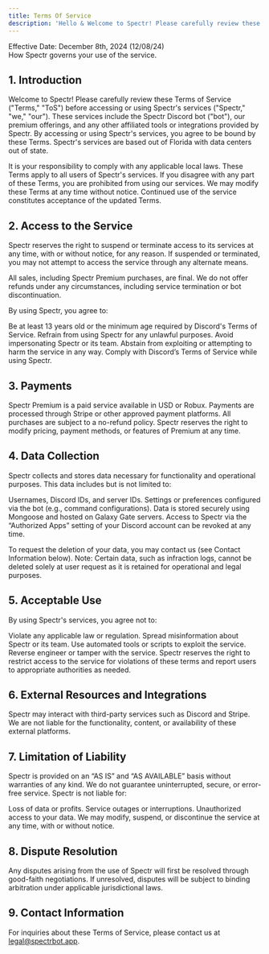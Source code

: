 ```yaml
---
title: Terms Of Service
description: 'Hello & Welcome to Spectr! Please carefully review these Terms of Service before accessing or using Spectr services.'
---
```

Effective Date: December 8th, 2024 (12/08/24)  
How Spectr governs your use of the service.

## 1. Introduction
Welcome to Spectr! Please carefully review these Terms of Service ("Terms," "ToS") before accessing or using Spectr's services ("Spectr," "we," "our"). These services include the Spectr Discord bot ("bot"), our premium offerings, and any other affiliated tools or integrations provided by Spectr. By accessing or using Spectr's services, you agree to be bound by these Terms. Spectr's services are based out of Florida with data centers out of state.



It is your responsibility to comply with any applicable local laws. These Terms apply to all users of Spectr's services. If you disagree with any part of these Terms, you are prohibited from using our services. We may modify these Terms at any time without notice. Continued use of the service constitutes acceptance of the updated Terms.

## 2. Access to the Service
Spectr reserves the right to suspend or terminate access to its services at any time, with or without notice, for any reason. If suspended or terminated, you may not attempt to access the service through any alternate means.

All sales, including Spectr Premium purchases, are final. We do not offer refunds under any circumstances, including service termination or bot discontinuation.

By using Spectr, you agree to:

Be at least 13 years old or the minimum age required by Discord's Terms of Service.
Refrain from using Spectr for any unlawful purposes.
Avoid impersonating Spectr or its team.
Abstain from exploiting or attempting to harm the service in any way.
Comply with Discord’s Terms of Service while using Spectr.

## 3. Payments
Spectr Premium is a paid service available in USD or Robux. Payments are processed through Stripe or other approved payment platforms. All purchases are subject to a no-refund policy. Spectr reserves the right to modify pricing, payment methods, or features of Premium at any time.

## 4. Data Collection
Spectr collects and stores data necessary for functionality and operational purposes. This data includes but is not limited to:

Usernames, Discord IDs, and server IDs.
Settings or preferences configured via the bot (e.g., command configurations).
Data is stored securely using Mongoose and hosted on Galaxy Gate servers. Access to Spectr via the “Authorized Apps” setting of your Discord account can be revoked at any time.

To request the deletion of your data, you may contact us (see Contact Information below). Note: Certain data, such as infraction logs, cannot be deleted solely at user request as it is retained for operational and legal purposes.

## 5. Acceptable Use
By using Spectr's services, you agree not to:

Violate any applicable law or regulation.
Spread misinformation about Spectr or its team.
Use automated tools or scripts to exploit the service.
Reverse engineer or tamper with the service.
Spectr reserves the right to restrict access to the service for violations of these terms and report users to appropriate authorities as needed.

## 6. External Resources and Integrations
Spectr may interact with third-party services such as Discord and Stripe. We are not liable for the functionality, content, or availability of these external platforms.

## 7. Limitation of Liability
Spectr is provided on an “AS IS” and “AS AVAILABLE” basis without warranties of any kind. We do not guarantee uninterrupted, secure, or error-free service. Spectr is not liable for:

Loss of data or profits.
Service outages or interruptions.
Unauthorized access to your data.
We may modify, suspend, or discontinue the service at any time, with or without notice.

## 8. Dispute Resolution
Any disputes arising from the use of Spectr will first be resolved through good-faith negotiations. If unresolved, disputes will be subject to binding arbitration under applicable jurisdictional laws.

## 9. Contact Information
For inquiries about these Terms of Service, please contact us at legal@spectrbot.app.